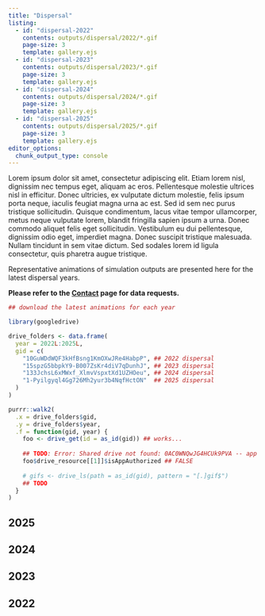 ```yaml
---
title: "Dispersal"
listing:
  - id: "dispersal-2022"
    contents: outputs/dispersal/2022/*.gif
    page-size: 3
    template: gallery.ejs
  - id: "dispersal-2023"
    contents: outputs/dispersal/2023/*.gif
    page-size: 3
    template: gallery.ejs
  - id: "dispersal-2024"
    contents: outputs/dispersal/2024/*.gif
    page-size: 3
    template: gallery.ejs
  - id: "dispersal-2025"
    contents: outputs/dispersal/2025/*.gif
    page-size: 3
    template: gallery.ejs
editor_options: 
  chunk_output_type: console
---
```


Lorem ipsum dolor sit amet, consectetur adipiscing elit. Etiam lorem nisl, dignissim nec tempus eget, aliquam ac eros. Pellentesque molestie ultrices nisl in efficitur. Donec ultricies, ex vulputate dictum molestie, felis ipsum porta neque, iaculis feugiat magna urna ac est. Sed id sem nec purus tristique sollicitudin. Quisque condimentum, lacus vitae tempor ullamcorper, metus neque vulputate lorem, blandit fringilla sapien ipsum a urna. Donec commodo aliquet felis eget sollicitudin. Vestibulum eu dui pellentesque, dignissim odio eget, imperdiet magna. Donec suscipit tristique malesuada. Nullam tincidunt in sem vitae dictum. Sed sodales lorem id ligula consectetur, quis pharetra augue tristique.

Representative animations of simulation outputs are presented here for the latest dispersal years.

**Please refer to the [Contact](contact.qmd) page for data requests.**

```r
## download the latest animations for each year

library(googledrive)

drive_folders <- data.frame(
  year = 2022L:2025L,
  gid = c(
    "10GuWDdWQF3kHfBsng1KmOXwJRe4HabpP", ## 2022 dispersal
    "15spzG5bbpkY9-B007ZsKr4diV7qDunhJ", ## 2023 dispersal
    "133JchsL6xMWxf_XlmvVspxtXd1UZHOeu", ## 2024 dispersal
    "1-Pyilgyql4Gg726Mh2yur3b4NqfHctON"  ## 2025 dispersal
  )
)

purrr::walk2(
  .x = drive_folders$gid,
  .y = drive_folders$year,
  .f = function(gid, year) {
    foo <- drive_get(id = as_id(gid)) ## works...
    
    ## TODO: Error: Shared drive not found: 0AC0WNQwJG4HCUk9PVA -- app permissions issue?
    foo$drive_resource[[1]]$isAppAuthorized ## FALSE
    
    # gifs <- drive_ls(path = as_id(gid), pattern = "[.]gif$")
    ## TODO
  }
)
```

## 2025

::: {#dispersal-2025}
:::

## 2024

::: {#dispersal-2024}
:::

## 2023

::: {#dispersal-2023}
:::

## 2022

::: {#dispersal-2022}
:::
